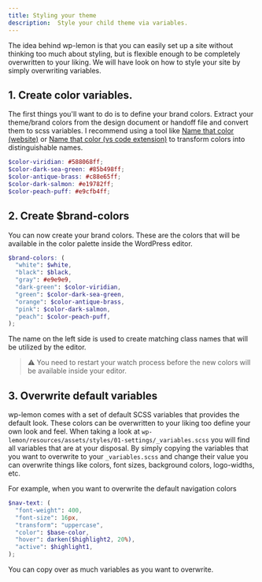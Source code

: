 ```yaml
---
title: Styling your theme
description:  Style your child theme via variables.
---
```


The idea behind wp-lemon is that you can easily set up a site without thinking too much about styling, but is flexible enough to be completely overwritten to your liking. We will have look on how to style your site by simply overwriting variables.

## 1. Create color variables.

The first things you'll want to do is to define your brand colors. Extract your theme/brand colors from the design document or handoff file and convert them to scss variables. I recommend using a tool like [Name that color (website)](https://chir.ag/projects/name-that-color/) or [Name that color (vs code extension)](https://marketplace.visualstudio.com/items?itemName=guillaumedoutriaux.name-that-color/) to transform colors into distinguishable names.

```scss title=resources/styles/01-settings/_variables.scss
$color-viridian: #588068ff;
$color-dark-sea-green: #85b498ff;
$color-antique-brass: #c88e65ff;
$color-dark-salmon: #e19782ff;
$color-peach-puff: #e9cfb4ff;
```

## 2. Create $brand-colors

You can now create your brand colors. These are the colors that will be available in the color palette inside the WordPress editor.

```scss title=resources/styles/01-settings/_variables.scss
$brand-colors: (
  "white": $white,
  "black": $black,
  "gray": #e9e9e9,
  "dark-green": $color-viridian,
  "green": $color-dark-sea-green,
  "orange": $color-antique-brass,
  "pink": $color-dark-salmon,
  "peach": $color-peach-puff,
);
```

The name on the left side is used to create matching class names that will be utilized by the editor.

> ⚠️
> You need to restart your watch process before the new colors will be available inside your editor.

## 3. Overwrite default variables

wp-lemon comes with a set of default SCSS variables that provides the default look. These colors can be overwritten to your liking too define your own look and feel.
When taking a look at `wp-lemon/resources/assets/styles/01-settings/_variables.scss` you will find all variables that are at your disposal. By simply copying the variables that you want to overwrite to your `_variables.scss` and change their value you can overwrite things like colors, font sizes, background colors, logo-widths, etc.

For example, when you want to overwrite the default navigation colors

```scss title=resources/styles/01-settings/_variables.scss
$nav-text: (
  "font-weight": 400,
  "font-size": 16px,
  "transform": "uppercase",
  "color": $base-color,
  "hover": darken($highlight2, 20%),
  "active": $highlight1,
);
```

You can copy over as much variables as you want to overwrite.
